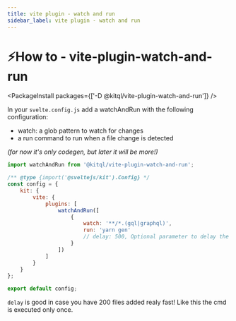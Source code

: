 ```yaml
---
title: vite plugin - watch and run
sidebar_label: vite plugin - watch and run
---
```


# ⚡How to - vite-plugin-watch-and-run

<PackageInstall packages={['-D @kitql/vite-plugin-watch-and-run']} />

In your `svelte.config.js` add a watchAndRun with the following configuration:

- watch: a glob pattern to watch for changes
- a run command to run when a file change is detected

_(for now it's only codegen, but later it will be more!)_

```js
import watchAndRun from '@kitql/vite-plugin-watch-and-run';

/** @type {import('@sveltejs/kit').Config} */
const config = {
	kit: {
		vite: {
			plugins: [
				watchAndRun([
					{
						watch: '**/*.(gql|graphql)',
						run: 'yarn gen'
						// delay: 500, Optional parameter to delay the run command.
					}
				])
			]
		}
	}
};

export default config;
```

`delay` is good in case you have 200 files added realy fast! Like this the cmd is executed only once.
